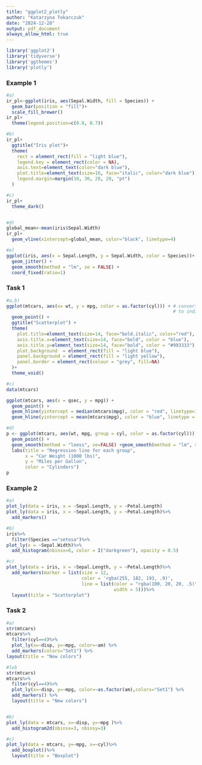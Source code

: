 ```yaml
---
title: "ggplot2_plotly"
author: "Katarzyna Tokarczuk"
date: "2024-12-28"
output: pdf_document
always_allow_html: true
---
```


```r
library('ggplot2') 
library('tidyverse')
library('ggthemes')
library('plotly')
```

### Example 1
```r
#a)
ir_pl<-ggplot(iris, aes(Sepal.Width, fill = Species)) +
  geom_bar(position = "fill")+
  scale_fill_brewer()
ir_pl+
  theme(legend.position=c(0.8, 0.7))

#b) 
ir_pl+
  ggtitle("Iris plot")+
  theme(
    rect = element_rect(fill = "light blue"),
    legend.key = element_rect(color = NA),
    axis.text=element_text(color="dark blue"),
    plot.title=element_text(size=16, face="italic", color="dark blue"),
    legend.margin=margin(10, 30, 20, 20, "pt")
  )

#c)
ir_pl+
  theme_dark()


#d)
global_mean<-mean(iris$Sepal.Width)
ir_pl+
  geom_vline(xintercept=global_mean, color="black", linetype=4)

#e)
ggplot(iris, aes(x = Sepal.Length, y = Sepal.Width, color = Species))+
  geom_jitter() +
  geom_smooth(method = "lm", se = FALSE) +
  coord_fixed(ratio=1)

```

### Task 1
```r
#a,b)
ggplot(mtcars, aes(x= wt, y = mpg, color = as.factor(cyl))) + # converting a numeric variable to a factor variable
                                                              # to indicate that the values of the number of cylinders should be treated as categories rather than continuous numbers
  geom_point() +
  ggtitle("Scatterplot") +
  theme(
    plot.title=element_text(size=14, face="bold.italic", color="red"),
    axis.title.x=element_text(size=14, face="bold", color = "blue"),
    axis.title.y=element_text(size=14, face="bold", color = "#993333"),
    plot.background  = element_rect(fill = "light blue"),
    panel.background = element_rect(fill = "light yellow"),
    panel.border = element_rect(colour = "grey", fill=NA) 
  )+
  theme_void() 

#c)
data(mtcars)

ggplot(mtcars, aes(x = qsec, y = mpg)) +
  geom_point() +  
  geom_hline(yintercept = median(mtcars$mpg), color = "red", linetype=1) +  
  geom_hline(yintercept = mean(mtcars$mpg), color = "blue", linetype = 1) 

#d)
p <- ggplot(mtcars, aes(wt, mpg, group = cyl, color = as.factor(cyl))) +
  geom_point() +
  geom_smooth(method = "loess", se=FALSE) +geom_smooth(method = "lm", se=FALSE)
  labs(title = "Regression line for each group",
       x = "Car Weight (1000 lbs)",
       y = "Miles per Gallon",
       color = "Cylinders")
p

```

### Example 2
```r
#a)
plot_ly(data = iris, x = ~Sepal.Length, y = ~Petal.Length)
plot_ly(data = iris, x = ~Sepal.Length, y = ~Petal.Length)%>%
  add_markers()

#b)
iris%>%
  filter(Species =="setosa")%>%
plot_ly(x = ~Sepal.Width)%>%  
  add_histogram(nbinsx=6, color = I("darkgreen"), opacity = 0.5)  

#c) 
plot_ly(data = iris, x = ~Sepal.Length, y = ~Petal.Length)%>%
  add_markers(marker = list(size = 12,
                            color = 'rgba(255, 182, 193, .9)',
                            line = list(color = "rgba(100, 20, 20, .5)",
                                        width = 5)))%>% 
  layout(title = "Scatterplot")

```

### Task 2
```r
#a)
str(mtcars)
mtcars%>%
  filter(cyl==4)%>%
  plot_ly(x=~disp, y=~mpg, color=~am) %>%
  add_markers(colors="Set1") %>% 
layout(title = "New colors")

#lub
str(mtcars)
mtcars%>%
  filter(cyl==4)%>%
  plot_ly(x=~disp, y=~mpg, color=~as.factor(am),colors="Set1") %>%
  add_markers() %>% 
  layout(title = "New colors")


#b)
plot_ly(data = mtcars, x=~disp, y=~mpg )%>%
  add_histogram2d(nbinsx=3, nbinsy=3)

#c)
plot_ly(data = mtcars, y=~mpg, x=~cyl)%>%
  add_boxplot()%>%
  layout(title = "Boxplot")
```